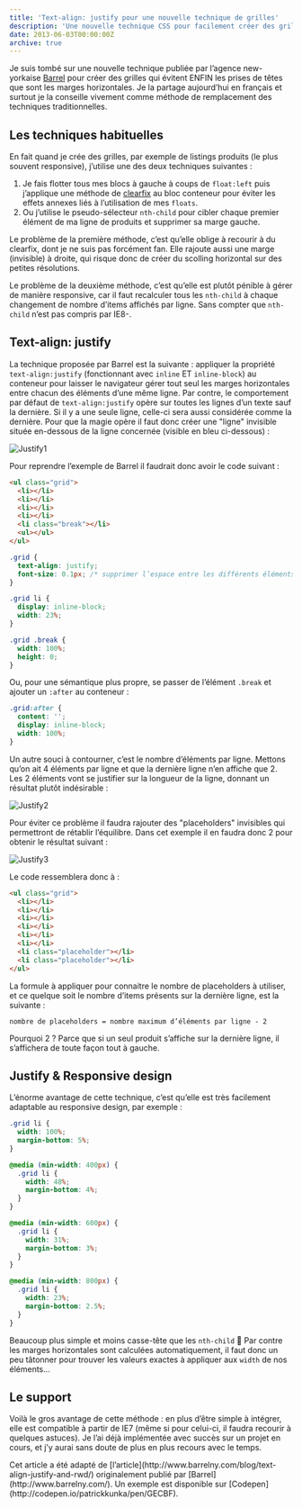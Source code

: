 ```yaml
---
title: 'Text-align: justify pour une nouvelle technique de grilles'
description: 'Une nouvelle technique CSS pour facilement créer des grilles.'
date: 2013-06-03T00:00:00Z
archive: true
---
```



Je suis tombé sur une nouvelle technique publiée par l’agence new-yorkaise [Barrel](http://www.barrelny.com/) pour créer des grilles qui évitent ENFIN les prises de têtes que sont les marges horizontales. Je la partage aujourd’hui en français et surtout je la conseille vivement comme méthode de remplacement des techniques traditionnelles.

## Les techniques habituelles

En fait quand je crée des grilles, par exemple de listings produits (le plus souvent responsive), j’utilise une des deux techniques suivantes :

1. Je fais flotter tous mes blocs à gauche à coups de `float:left` puis j’applique une méthode de [clearfix](http://nicolasgallagher.com/micro-clearfix-hack/) au bloc conteneur pour éviter les effets annexes liés à l’utilisation de mes `floats`.
2. Ou j’utilise le pseudo-sélecteur `nth-child` pour cibler chaque premier élément de ma ligne de produits et supprimer sa marge gauche.

Le problème de la première méthode, c’est qu’elle oblige à recourir à du clearfix, dont je ne suis pas forcément fan. Elle rajoute aussi une marge (invisible) à droite, qui risque donc de créer du scolling horizontal sur des petites résolutions.

Le problème de la deuxième méthode, c’est qu’elle est plutôt pénible à gérer de manière responsive, car il faut recalculer tous les `nth-child` à chaque changement de nombre d’items affichés par ligne. Sans compter que `nth-child` n’est pas compris par IE8-.

## Text-align: justify

La technique proposée par Barrel est la suivante : appliquer la propriété `text-align:justify` (fonctionnant avec `inline` ET `inline-block`) au conteneur pour laisser le navigateur gérer tout seul les marges horizontales entre chacun des éléments d’une même ligne. Par contre, le comportement par défaut de `text-align:justify` opère sur toutes les lignes d’un texte sauf la dernière. Si il y a une seule ligne, celle-ci sera aussi considérée comme la dernière. Pour que la magie opère il faut donc créer une "ligne" invisible située en-dessous de la ligne concernée (visible en bleu ci-dessous) :

<Image src="/images/justify-1.jpg" alt="Justify1" width={666} height={224} />

Pour reprendre l’exemple de Barrel il faudrait donc avoir le code suivant :

```html
<ul class="grid">
  <li></li>
  <li></li>
  <li></li>
  <li></li>
  <li class="break"></li>
  <ul></ul>
</ul>
```

```css
.grid {
  text-align: justify;
  font-size: 0.1px; /* supprimer l’espace entre les différents éléments */
}

.grid li {
  display: inline-block;
  width: 23%;
}

.grid .break {
  width: 100%;
  height: 0;
}
```

Ou, pour une sémantique plus propre, se passer de l’élément `.break` et ajouter un `:after` au conteneur :

```css
.grid:after {
  content: '';
  display: inline-block;
  width: 100%;
}
```

Un autre souci à contourner, c’est le nombre d’éléments par ligne. Mettons qu’on ait 4 éléments par ligne et que la dernière ligne n’en affiche que 2. Les 2 éléments vont se justifier sur la longueur de la ligne, donnant un résultat plutôt indésirable :

<Image src="/images/justify-2.jpg" alt="Justify2" width={666} height={378} />

Pour éviter ce problème il faudra rajouter des "placeholders" invisibles qui permettront de rétablir l’équilibre. Dans cet exemple il en faudra donc 2 pour obtenir le résultat suivant :

<Image src="/images/justify-3.jpg" alt="Justify3" width={666} height={378} />

Le code ressemblera donc à :

```html
<ul class="grid">
  <li></li>
  <li></li>
  <li></li>
  <li></li>
  <li></li>
  <li></li>
  <li class="placeholder"></li>
  <li class="placeholder"></li>
</ul>
```

La formule à appliquer pour connaitre le nombre de placeholders à utiliser, et ce quelque soit le nombre d’items présents sur la dernière ligne, est la suivante :

```text
nombre de placeholders = nombre maximum d’éléments par ligne - 2
```

Pourquoi 2 ? Parce que si un seul produit s’affiche sur la dernière ligne, il s’affichera de toute façon tout à gauche.

## Justify & Responsive design

L’énorme avantage de cette technique, c’est qu’elle est très facilement adaptable au responsive design, par exemple :

```css
.grid li {
  width: 100%;
  margin-bottom: 5%;
}

@media (min-width: 400px) {
  .grid li {
    width: 48%;
    margin-bottom: 4%;
  }
}

@media (min-width: 600px) {
  .grid li {
    width: 31%;
    margin-bottom: 3%;
  }
}

@media (min-width: 800px) {
  .grid li {
    width: 23%;
    margin-bottom: 2.5%;
  }
}
```

Beaucoup plus simple et moins casse-tête que les `nth-child` 🙂 Par contre les marges horizontales sont calculées automatiquement, il faut donc un peu tâtonner pour trouver les valeurs exactes à appliquer aux `width` de nos éléments…

## Le support

Voilà le gros avantage de cette méthode : en plus d’être simple à intégrer, elle est compatible à partir de IE7 (même si pour celui-ci, il faudra recourir à quelques astuces). Je l’ai déjà implémentée avec succès sur un projet en cours, et j’y aurai sans doute de plus en plus recours avec le temps.

<div className="info">
  Cet article a été adapté de
  [l’article](http://www.barrelny.com/blog/text-align-justify-and-rwd/)
  originalement publié par [Barrel](http://www.barrelny.com/). Un exemple est
  disponible sur [Codepen](http://codepen.io/patrickkunka/pen/GECBF).
</div>
